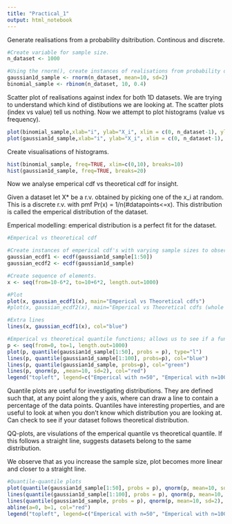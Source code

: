---
title: "Practical_1"
output: html_notebook
---

Generate realisations from a probability dsitribution. Continous and discrete.

```{r}
#Create variable for sample size.
n_dataset <- 1000

#Using the rnorm(), create instances of realisations from probability distributions. 
gaussian1d_sample <- rnorm(n_dataset, mean=10, sd=2)
binomial_sample <- rbinom(n_dataset, 10, 0.4)

```

Scatter plot of realisations against index for both 1D datasets.
We are trying to understand which kind of distibutions we are looking at. The scatter plots (index vs value) tell us nothing. Now we attempt to plot histograms (value vs frequency).

```{r}
plot(binomial_sample,xlab="i", ylab="X_i", xlim = c(0, n_dataset-1), ylim= c(0,10), main="Binomial Sample")
plot(gaussian1d_sample,xlab="i", ylab="X_i", xlim = c(0, n_dataset-1), ylim= c(5,15), main="Gaussian Sample")

```

Create visualisations of histograms.

```{r}
hist(binomial_sample, freq=TRUE, xlim=c(0,10), breaks=10)
hist(gaussian1d_sample, freq=TRUE, breaks=20)

```

Now we analyse emperical cdf vs theoretical cdf for insight. 

Given a dataset let X* be a r.v. obtained by picking one of the x_i at random. This is a discrete r.v. with pmf Pr(x) = 1/n(#datapoints<=x). This distribution is called the emperical distribution of the dataset. 

Emperical modelling: emperical distribution is a perfect fit for the dataset. 



```{r}
#Emperical vs theoretical cdf

#Create instances of emperical cdf's with varying sample sizes to observe the smootheness for larger samples. 
gaussian_ecdf1 <- ecdf(gaussian1d_sample[1:50])
gaussian_ecdf2 <- ecdf(gaussian1d_sample)

#Create sequence of elements.
x <- seq(from=10-6*2, to=10+6*2, length.out=1000)

#Plot
plot(x, gaussian_ecdf1(x), main="Emperical vs Theoretical cdfs")
#plot(x, gaussian_ecdf2(x), main="Emperical vs Theoretical cdfs (whole dataset)")

#Extra lines
lines(x, gaussian_ecdf1(x), col="blue")
```

```{r}
#Emperical vs theoretical quantile functions; allows us to see if a function follows a distribution is to plot the quantiles. 
p <- seq(from=0, to=1, length.out=1000)
plot(p, quantile(gaussian1d_sample[1:50], probs = p), type="l")
lines(p, quantile(gaussian1d_sample[1:100], probs=p), col="blue")
lines(p, quantile(gaussian1d_sample, probs=p), col="green")
lines(p, qnorm(p, ,mean=10, sd=2), col="red")
legend("topleft", legend=c("Emperical with n=50", "Emperical with n=100", "Emperical with n=1000", "Theoretical"), col=c("black", "blue", "green", "red"), lty=c(1,1,1,1))


```

Quantile plots are useful for investigating distributions. They are defined such that, at any point along the y axis, where can draw a line to contain a percentage of the data points. Quantiles have interesting properties, and are useful to look at when you don't know which distribution you are looking at. Can check to see if your dataset follows theoretical distribution.

QQ-plots, are visulations of the emperical quantile vs theoretical quantile. If this follows a straight line, suggests datasets belong to the same distribution. 

We observe that as you increase the sample size, plot becomes more linear and closer to a straight line.  
```{r}
#Quantile-quantile plots
plot(quantile(gaussian1d_sample[1:50], probs = p), qnorm(p, mean=10, sd=2), type="l")
lines(quantile(gaussian1d_sample[1:100], probs = p), qnorm(p, mean=10, sd=2), col="blue")
lines(quantile(gaussian1d_sample, probs = p), qnorm(p, mean=10, sd=2), col="green")
abline(a=0, b=1, col="red")
legend("topleft", legend=c("Emperical with n=50", "Emperical with n=100", "Emperical with n=1000", "AB line"), col=c("black", "blue", "green", "red"), lty=c(1,1,1,1))
```




